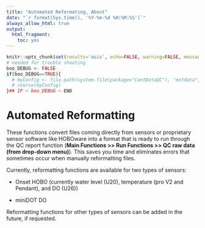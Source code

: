 ```yaml
---
title: "Automated Reformating, About"
date: "`r format(Sys.time(), '%Y-%m-%d %H:%M:%S')`"
always_allow_html: true
output:
  html_fragment:
    toc: yes
---
```


```r
knitr::opts_chunk$set(results='asis', echo=FALSE, warning=FALSE, message = FALSE)
# needed for trouble shooting
boo_DEBUG <- FALSE
if(boo_DEBUG==TRUE){
  # myConfig <- file.path(system.file(package="ContDataQC"), "extdata", "config.ORIG.R")
  # source(myConfig)
}## IF ~ boo_DEBUG ~ END
```

# Automated Reformatting

These functions convert files coming directly from sensors or proprietary sensor software like HOBOware into a format that is ready to run through the QC report function (**Main Functions >> Run Functions >> QC raw data (from drop-down menu)**). This saves you time and eliminates errors that sometimes occur when manually reformatting files.

Currently, reformatting functions are available for two types of sensors:

*	Onset HOBO (currently water level (U20), temperature (pro V2 and Pendant), and DO (U26))

*	miniDOT DO

Reformatting functions for other types of sensors can be added in the future, if requested.


